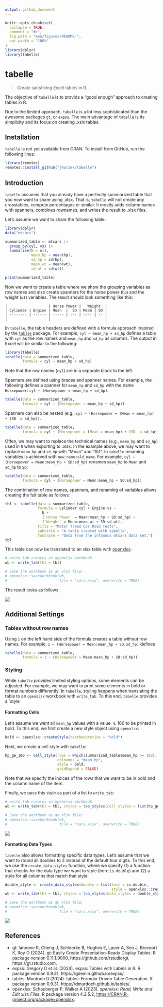 ```yaml
---
output: github_document
---
```


<!-- README.md is generated from README.Rmd. Please edit that file -->

```r
knitr::opts_chunk$set(
  collapse = TRUE,
  comment = "#>",
  fig.path = "man/figures/README-",
  out.width = "100%"
)
library(dplyr)
library(tabelle)
```

# tabelle

> Create satisficing Excel tables in R.

The objective of `tabelle` is to provide a "good enough" 
approach to creating tables in R.

Due to the limited approach, `tabelle` is a lot less sophisticated than the
awesome packages [`gt`](https://gt.rstudio.com/), or [`expss`](https://gdemin.github.io/expss/#Introduction).
The main advantage of `tabelle` is its simplicity and its focus on creating 
.xslx tables.

## Installation

`tabelle` is not yet available from CRAN. To install from GitHub, run the following
lines:

```r
library(remotes)
remotes::install_github("jhorzek/tabelle")
```


## Introduction

`tabelle` assumes that you already have a perfectly summarized table
that you now want to share using .xlsx. That is, `tabelle` will not create any
crosstables, compute percentages or similar. It mostly adds column names with
spanners, combines rownames, and writes the result to .xlsx files.

Let's assume we want to share the following table:
```r
library(dplyr)
data("mtcars")

summarized_table <- mtcars |>
  group_by(cyl, vs) |>
  summarise(N = n(),
            mean_hp = mean(hp),
            sd_hp = sd(hp),
            mean_wt = mean(wt),
            sd_wt = sd(wt))

print(summarized_table)
```

Now we want to create a table where we show the grouping variables
as row names and also create spanners for the horse power (`hp`) and the
weight (`wt`) variables. The result should look something like this:

```
|                   | Horse Power |   Weight  |
| Cylinder | Engine | Mean  |  SD | Mean | SD |
| -------- | ------ | ----- | --- | ---- | -- |
|                   |                         |
```

In `tabelle`, the table headers are defined with a formula approach inspired by
the [`tables`](https://dmurdoch.github.io/tables/) package. For example,
`cyl ~ mean_hp + sd_hp` defines a table with `cyl` as the
row names and `mean_hp` and `sd_hp` as columns. The output in Excel will
be similar to the following:

```r
library(tabelle)
tabelle(data = summarized_table,
        formula = cyl ~ mean_hp + sd_hp)
```

Note that the row names (`cyl`) are in a separate block to the left.

Spanners are defined using braces and spanner names. For example, the 
following defines a spanner for `mean_hp` and `sd_hp` with the name `Horsepower`:
`cyl ~ (Horsepower = mean_hp + sd_hp)`.

```r
tabelle(data = summarized_table,
        formula = cyl ~ (Horsepower = mean_hp + sd_hp))
```

Spanners can also be nested (e.g., `cyl ~ (Horsepower = (Mean = mean_hp) + (SD  = sd_hp))`.

```r
tabelle(data = summarized_table,
        formula = cyl ~ (Horsepower = (Mean = mean_hp) + (SD  = sd_hp)))
```

Often, we may want to replace the technical names (e.g., `mean_hp` and `sd_hp`) 
used in `R` when exporting to .xlsx.  In the example above, we may want
to replace `mean_hp` and `sd_hp` with "Mean" and "SD". In 
`tabelle` renaming variables is achieved with `new_name:old_name`.
For example, `cyl ~ (Horsepower = Mean:mean_hp + SD:sd_hp)` renames `mean_hp` to
`Mean` and `sd_hp` to `SD`:

```r
tabelle(data = summarized_table,
        formula = cyl ~ (Horsepower = Mean:mean_hp + SD:sd_hp))
```

The combination of row names, spanners, and renaming of variables allows creating
the full table as follows:

```r
tbl <- tabelle(data = summarized_table,
               formula = Cylinder:cyl + Engine:vs ~
                 N +
                 (`Horse Power` = Mean:mean_hp + SD:sd_hp) +
                 (`Weight` = Mean:mean_wt + SD:sd_wt),
               title = "Motor Trend Car Road Tests",
               subtitle = "A table created with tabelle",
               footnote = "Data from the infamous mtcars data set.")
tbl
```

This table can now be translated to an xlsx table with [openxlsx](https://ycphs.github.io/openxlsx/):

```r
# write_tab creates an openxlsx workbook
wb <- write_tab(tbl = tbl)

# Save the workbook as an xlsx file:
# openxlsx::saveWorkbook(wb,
#                        file = "cars.xlsx", overwrite = TRUE)
```

The result looks as follows:

![](man/figures/basicTables_example_cars.png)

## Additional Settings 

### Tables without row names

Using `1` on the left hand side of the formula creates a table without row names.
For example, `1 ~ (Horsepower = Mean:mean_hp + SD:sd_hp)` defines

```r
tabelle(data = summarized_table,
        formula = 1 ~ (Horsepower = Mean:mean_hp + SD:sd_hp))
```

### Styling

While `tabelle` provides limited styling options, some elements can be adjusted.
For example, we may want to print some elements in bold or format numbers differently.
In `tabelle`, styling happens when translating the table to an `openxlsx` workbook
with `write_tab`.
To this end, `tabelle` provides a `style

#### Formatting Cells

Let's assume we want all `mean_hp` values with a value $\geq 100$ to be printed 
in bold. To this end, we first create a new style object using `openxlsx`:

```r
bold <- openxlsx::createStyle(textDecoration = "bold")
```

Next, we create a cell style with `tabelle`:

```r
hp_ge_100 <- cell_style(rows = which(summarized_table$mean_hp >= 100), 
                        colnames = "mean_hp", 
                        style = bold,
                        gridExpand = FALSE)
```
Note that we specify the indices of the rows that we want to be in bold and the
column name of the item.

Finally, we pass this style as part of a list to `write_tab`:

```r
# write_tab creates an openxlsx workbook
wb <- write_tab(tbl = tbl, styles = tab_styles(cell_styles = list(hp_ge_100)))

# Save the workbook as an xlsx file:
# openxlsx::saveWorkbook(wb,
#                        file = "cars.xlsx", overwrite = TRUE)
```

![](man/figures/basicTables_example_cars_styled.png)

#### Formatting Data Types

`tabelle` also allows formatting specific data types. Let's assume that we want
to round all doubles to 3 instead of the default four digits.
To this end, we use the `create_data_styles` function, where we specify (1) a 
function that checks for the data type we want to style (here `is.double`) and
(2) a style for all columns that match that style:
```r
double_style <- create_data_styles(double = list(test = is.double, 
                                                 style = openxlsx::createStyle(numFmt = "0.000")))
wb <- write_tab(tbl = tbl, styles = tab_styles(data_styles = double_style))

# Save the workbook as an xlsx file:
# openxlsx::saveWorkbook(wb,
#                        file = "cars.xlsx", overwrite = TRUE)
```
![](man/figures/basicTables_example_cars_styled_data.png)

## References

- gt: Iannone R, Cheng J, Schloerke B, Hughes E, Lauer A, Seo J, Brevoort K, Roy O (2024). gt: Easily Create Presentation-Ready Display Tables. R package version 0.11.1.9000, https://github.com/rstudio/gt, https://gt.rstudio.com.
- expss: Gregory D et al. (2024). expss: Tables with Labels in R. R package version 0.9.31, https://gdemin.github.io/expss/. 
- tables: Murdoch D (2024). tables: Formula-Driven Table Generation. R package version 0.9.31, https://dmurdoch.github.io/tables/. 
- openxlsx: Schauberger P, Walker A (2023). _openxlsx: Read, Write and Edit xlsx Files_. R package version 4.2.5.2,
<https://CRAN.R-project.org/package=openxlsx>.

